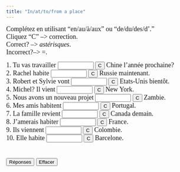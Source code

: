 ```yaml
---
title: "In/at/to/from a place"
---
```

<p align=left><font face="Garamond" size="4">Complétez en utilisant "en/au/à/aux" 
        ou "de/du/des/d'." <br>
        Cliquez "C" --&gt; correction.<br>
        Correct? --&gt; *astérisques*. <br>
        Incorrect?--&gt; =.</font><font face="Garamond" size="4"><br>
        </font> </p>

<form action="" method=post>
              <font face="Garamond" size="4"> 1. Tu vas travailler 
              <input size=9 name=item1>
              <input onClick="dasher(form.item1, 'en')" type=button value=C name=Button>
              Chine l'année prochaine?<br>
              2. Rachel habite 
              <input size=9 name=item2>
              <input onClick="dasher(form.item2, 'en')" type=button value=C name=Button>
              Russie maintenant.<br>
              3. Robert et Sylvie vont 
              <input size=9 name=item3>
              <input onClick="dasher(form.item3, 'aux')" type=button value=C name=Button>
              Etats-Unis bientôt.<br>
              4. Michel? Il vient 
              <input size=9 name=item4>
              <input onClick="dasher(form.item4, 'de')" type=button value=C name=Button>
              New York. <br>
              5. Nous avons un nouveau projet 
              <input size=9 name=item5>
              <input onClick="dasher(form.item5, 'en')" type=button value=C name=Button>
              Zambie.<br>
              6. Mes amis habitent 
              <input size=9 name=item6>
              <input onClick="dasher(form.item6, 'au')" type=button value=C name=Button>
              Portugal.<br>
              7. La famille revient 
              <input size=9 name=item7>
              <input onClick="dasher(form.item7, 'du')" type=button value=C name=Button>
              Canada demain.<br>
              8. J'amerais habiter 
              <input size=9 name=item8>
              <input onClick="dasher(form.item8, 'en')" type=button value=C name=Button>
              France.<br>
              9. Ils viennent 
              <input size=9 name=item9>
              <input onClick="dasher(form.item9, 'de')" type=button value=C name=Button>
              Colombie. <br>
              10. Elle habite 
              <input size=9 name=item10>
              <input onClick="dasher(form.item10, 'à')" type=button value=C name=Button>
              Barcelone. <br>
              <br>
              <br>
              <input onClick="form.item1.value='en';form.item2.value='en';form.item3.value='aux';form.item4.value='de';form.item5.value='en';form.item6.value='au';form.item7.value='du';form.item8.value='en';form.item9.value='de';form.item10.value='à';" type=button value="Réponses" name=Button>
              <input onClick="form.item1.value='';form.item2.value='';form.item3.value='';form.item4.value='';form.item5.value='';form.item6.value='';form.item7.value='';form.item8.value='';form.item9.value='';form.item10.value='';" type=button value="Effacer" name=Button>
              </font> 
            </form>

<SCRIPT Language="JavaScript">
//  This code is based on George Mitrevski's original CLOZE code.  
//  Dennie Hoopingarner modified it to provide more detailed feedback about the user's responses, 
//  in a manner similar to the Dasher program.
//  You are welcome to use and modify this code, but please give credit where credit is due. 
//  Dennie Hoopingarner, Michigan State University  hooping4@msu.edu
//  Content by: Alison Murray Levine, University of Virginia, alevine@virginia.edu, 
function dasher(Student, Correct) {
var studentAnswer = Student.value;
var correctAnswer = Correct;
result = ""
for (var c = 0; c< correctAnswer.length; c ++) {
	var CorrectX = correctAnswer.charAt(c);
	var StudentX = studentAnswer.charAt(c);
	if (CorrectX == StudentX) {
	result = result + CorrectX;
	}
	else {
	result = result +  "=";
	}
}
Student.value = result;
    if (studentAnswer == correctAnswer){
    Student.value = "*" + studentAnswer + "*";
    }
}

<!-- done hiding --></SCRIPT>